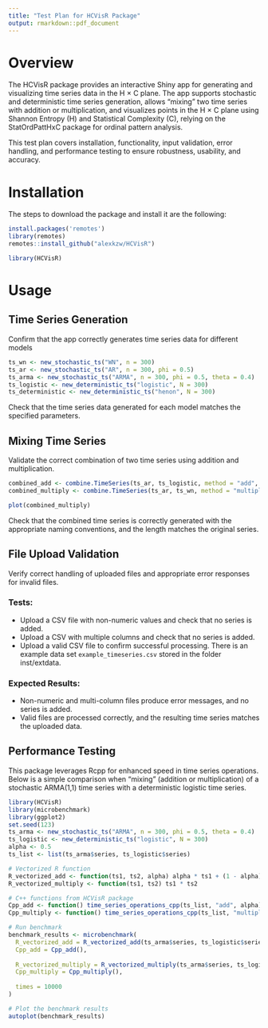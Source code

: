 ```yaml
---
title: "Test Plan for HCVisR Package"
output: rmarkdown::pdf_document
---
```


# Overview

The HCVisR package provides an interactive Shiny app for generating and visualizing time series data in the H × C plane. The app supports stochastic and deterministic time series generation, allows "mixing" two time series with addition or multiplication, and visualizes points in the H × C plane using Shannon Entropy (H) and Statistical Complexity (C), relying on the StatOrdPattHxC package for ordinal pattern analysis.

This test plan covers installation, functionality, input validation, error handling, and performance testing to ensure robustness, usability, and accuracy.

# Installation

The steps to download the package and install it are the following:
```r
install.packages('remotes')
library(remotes)
remotes::install_github("alexkzw/HCVisR")
```

```r
library(HCVisR)
```

# Usage

## Time Series Generation

Confirm that the app correctly generates time series data for different models
```r
ts_wn <- new_stochastic_ts("WN", n = 300)
ts_ar <- new_stochastic_ts("AR", n = 300, phi = 0.5)
ts_arma <- new_stochastic_ts("ARMA", n = 300, phi = 0.5, theta = 0.4)
ts_logistic <- new_deterministic_ts("logistic", N = 300)
ts_deterministic <- new_deterministic_ts("henon", N = 300)
```

Check that the time series data generated for each model matches the specified parameters.

## Mixing Time Series

Validate the correct combination of two time series using addition and multiplication.

```r
combined_add <- combine.TimeSeries(ts_ar, ts_logistic, method = "add", alpha = 0.5)
combined_multiply <- combine.TimeSeries(ts_ar, ts_wn, method = "multiply")

plot(combined_multiply)
```
Check that the combined time series is correctly generated with the appropriate naming conventions, and the length matches the original series.

## File Upload Validation

Verify correct handling of uploaded files and appropriate error responses for invalid files.

### Tests:

- Upload a CSV file with non-numeric values and check that no series is added.
- Upload a CSV with multiple columns and check that no series is added.
- Upload a valid CSV file to confirm successful processing. There is an example data set `example_timeseries.csv` stored in the folder inst/extdata.

### Expected Results:
- Non-numeric and multi-column files produce error messages, and no series is added.
- Valid files are processed correctly, and the resulting time series matches the uploaded data.

## Performance Testing

This package leverages Rcpp for enhanced speed in time series operations. Below is a simple comparison when "mixing" (addition or multiplication) of a stochastic ARMA(1,1) time series with a deterministic logistic time series.

```r
library(HCVisR)
library(microbenchmark)
library(ggplot2)
set.seed(123)
ts_arma <- new_stochastic_ts("ARMA", n = 300, phi = 0.5, theta = 0.4)
ts_logistic <- new_deterministic_ts("logistic", N = 300)
alpha <- 0.5
ts_list <- list(ts_arma$series, ts_logistic$series)

# Vectorized R function
R_vectorized_add <- function(ts1, ts2, alpha) alpha * ts1 + (1 - alpha) * ts2
R_vectorized_multiply <- function(ts1, ts2) ts1 * ts2

# C++ functions from HCVisR package
Cpp_add <- function() time_series_operations_cpp(ts_list, "add", alpha)$result
Cpp_multiply <- function() time_series_operations_cpp(ts_list, "multiply", alpha)$result

# Run benchmark
benchmark_results <- microbenchmark(
  R_vectorized_add = R_vectorized_add(ts_arma$series, ts_logistic$series, alpha),
  Cpp_add = Cpp_add(),
  
  R_vectorized_multiply = R_vectorized_multiply(ts_arma$series, ts_logistic$series),
  Cpp_multiply = Cpp_multiply(),
  
  times = 10000
)

# Plot the benchmark results
autoplot(benchmark_results)
```

